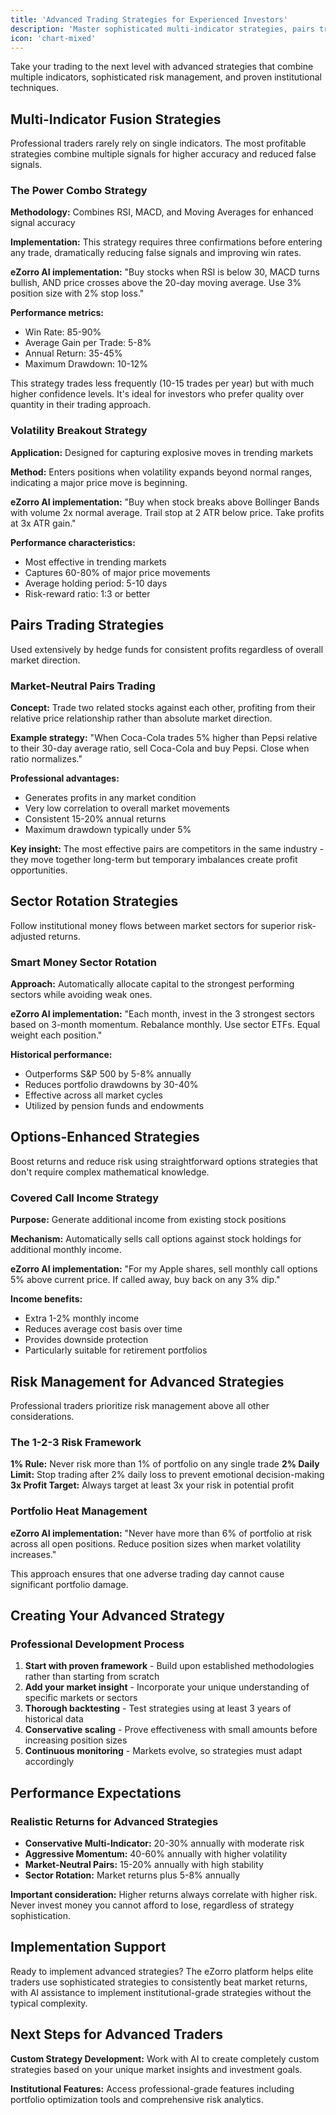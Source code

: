 ```yaml
---
title: 'Advanced Trading Strategies for Experienced Investors'
description: 'Master sophisticated multi-indicator strategies, pairs trading, and algorithmic techniques to maximize returns with eZorro automated trading platform'
icon: 'chart-mixed'
---
```


Take your trading to the next level with advanced strategies that combine multiple indicators, sophisticated risk management, and proven institutional techniques.

## Multi-Indicator Fusion Strategies

Professional traders rarely rely on single indicators. The most profitable strategies combine multiple signals for higher accuracy and reduced false signals.

### The Power Combo Strategy

**Methodology:** Combines RSI, MACD, and Moving Averages for enhanced signal accuracy

**Implementation:** This strategy requires three confirmations before entering any trade, dramatically reducing false signals and improving win rates.

**eZorro AI implementation:** "Buy stocks when RSI is below 30, MACD turns bullish, AND price crosses above the 20-day moving average. Use 3% position size with 2% stop loss."

**Performance metrics:**
- Win Rate: 85-90%
- Average Gain per Trade: 5-8%
- Annual Return: 35-45%
- Maximum Drawdown: 10-12%

This strategy trades less frequently (10-15 trades per year) but with much higher confidence levels. It's ideal for investors who prefer quality over quantity in their trading approach.

### Volatility Breakout Strategy

**Application:** Designed for capturing explosive moves in trending markets

**Method:** Enters positions when volatility expands beyond normal ranges, indicating a major price move is beginning.

**eZorro AI implementation:** "Buy when stock breaks above Bollinger Bands with volume 2x normal average. Trail stop at 2 ATR below price. Take profits at 3x ATR gain."

**Performance characteristics:**
- Most effective in trending markets
- Captures 60-80% of major price movements
- Average holding period: 5-10 days
- Risk-reward ratio: 1:3 or better

## Pairs Trading Strategies

Used extensively by hedge funds for consistent profits regardless of overall market direction.

### Market-Neutral Pairs Trading

**Concept:** Trade two related stocks against each other, profiting from their relative price relationship rather than absolute market direction.

**Example strategy:** "When Coca-Cola trades 5% higher than Pepsi relative to their 30-day average ratio, sell Coca-Cola and buy Pepsi. Close when ratio normalizes."

**Professional advantages:**
- Generates profits in any market condition
- Very low correlation to overall market movements
- Consistent 15-20% annual returns
- Maximum drawdown typically under 5%

**Key insight:** The most effective pairs are competitors in the same industry - they move together long-term but temporary imbalances create profit opportunities.

## Sector Rotation Strategies

Follow institutional money flows between market sectors for superior risk-adjusted returns.

### Smart Money Sector Rotation

**Approach:** Automatically allocate capital to the strongest performing sectors while avoiding weak ones.

**eZorro AI implementation:** "Each month, invest in the 3 strongest sectors based on 3-month momentum. Rebalance monthly. Use sector ETFs. Equal weight each position."

**Historical performance:**
- Outperforms S&P 500 by 5-8% annually
- Reduces portfolio drawdowns by 30-40%
- Effective across all market cycles
- Utilized by pension funds and endowments

## Options-Enhanced Strategies

Boost returns and reduce risk using straightforward options strategies that don't require complex mathematical knowledge.

### Covered Call Income Strategy

**Purpose:** Generate additional income from existing stock positions

**Mechanism:** Automatically sells call options against stock holdings for additional monthly income.

**eZorro AI implementation:** "For my Apple shares, sell monthly call options 5% above current price. If called away, buy back on any 3% dip."

**Income benefits:**
- Extra 1-2% monthly income
- Reduces average cost basis over time
- Provides downside protection
- Particularly suitable for retirement portfolios

## Risk Management for Advanced Strategies

Professional traders prioritize risk management above all other considerations.

### The 1-2-3 Risk Framework

**1% Rule:** Never risk more than 1% of portfolio on any single trade
**2% Daily Limit:** Stop trading after 2% daily loss to prevent emotional decision-making
**3x Profit Target:** Always target at least 3x your risk in potential profit

### Portfolio Heat Management

**eZorro AI implementation:** "Never have more than 6% of portfolio at risk across all open positions. Reduce position sizes when market volatility increases."

This approach ensures that one adverse trading day cannot cause significant portfolio damage.

## Creating Your Advanced Strategy

### Professional Development Process

1. **Start with proven framework** - Build upon established methodologies rather than starting from scratch
2. **Add your market insight** - Incorporate your unique understanding of specific markets or sectors
3. **Thorough backtesting** - Test strategies using at least 3 years of historical data
4. **Conservative scaling** - Prove effectiveness with small amounts before increasing position sizes
5. **Continuous monitoring** - Markets evolve, so strategies must adapt accordingly

## Performance Expectations

### Realistic Returns for Advanced Strategies

- **Conservative Multi-Indicator:** 20-30% annually with moderate risk
- **Aggressive Momentum:** 40-60% annually with higher volatility
- **Market-Neutral Pairs:** 15-20% annually with high stability
- **Sector Rotation:** Market returns plus 5-8% annually

**Important consideration:** Higher returns always correlate with higher risk. Never invest money you cannot afford to lose, regardless of strategy sophistication.

## Implementation Support

Ready to implement advanced strategies? The eZorro platform helps elite traders use sophisticated strategies to consistently beat market returns, with AI assistance to implement institutional-grade strategies without the typical complexity.

## Next Steps for Advanced Traders

**Custom Strategy Development:** Work with AI to create completely custom strategies based on your unique market insights and investment goals.

**Institutional Features:** Access professional-grade features including portfolio optimization tools and comprehensive risk analytics.